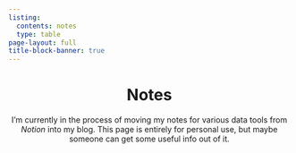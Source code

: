 ```yaml
---
listing:
  contents: notes
  type: table
page-layout: full
title-block-banner: true
---
```


<center>
# [Notes]{.dark-primary}
</center>

<center>
I'm currently in the process of moving my notes for various data tools from *Notion* into my blog. This page is entirely for personal use, but maybe someone can get some useful info out of it. 
</center>

<br>

